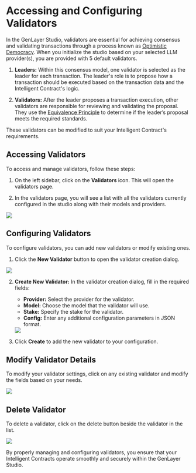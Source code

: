 
# Accessing and Configuring Validators

In the GenLayer Studio, validators are essential for achieving consensus and validating transactions through a process known as [Optimistic Democracy](/core-concepts/optimistic-democracy). When you initialize the studio based on your selected LLM provider(s), you are provided with 5 default validators.

1. **Leaders:** Within this consensus model, one validator is selected as the leader for each transaction. The leader's role is to propose how a transaction should be executed based on the transaction data and the Intelligent Contract's logic.

2. **Validators:** After the leader proposes a transaction execution, other validators are responsible for reviewing and validating the proposal. They use the [Equivalence Principle](/core-concepts/optimistic-democracy/equivalence-principle) to determine if the leader’s proposal meets the required standards.

These validators can be modified to suit your Intelligent Contract's requirements.

## Accessing Validators

To access and manage validators, follow these steps:

1. On the left sidebar, click on the **Validators** icon. This will open the validators page.

2. In the validators page, you will see a list with all the validators currently configured in the studio along with their models and providers.

<Image src="/validators-config.png" width={700} height={700} />

## Configuring Validators

To configure validators, you can add new validators or modify existing ones.

1. Click the **New Validator** button to open the validator creation dialog.

<Image src="/validators-config-new.png" width={700} height={700} />

2. **Create New Validator:**
   In the validator creation dialog, fill in the required fields:

   - **Provider:** Select the provider for the validator.
   - **Model:** Choose the model that the validator will use.
   - **Stake:** Specify the stake for the validator.
   - **Config:** Enter any additional configuration parameters in JSON format.

   <Image src="/create-new-validators.png" width={700} height={700} />

3. Click **Create** to add the new validator to your configuration.

## Modify Validator Details

To modify your validator settings, click on any existing validator and modify the fields based on your needs.

<Image src="/modify-validators.png" width={700} height={700} />

## Delete Validator

To delete a validator, click on the delete button beside the validator in the list.

<Image src="/validators-config-delete.png" width={700} height={700} />

By properly managing and configuring validators, you ensure that your Intelligent Contracts operate smoothly and securely within the GenLayer Studio.
